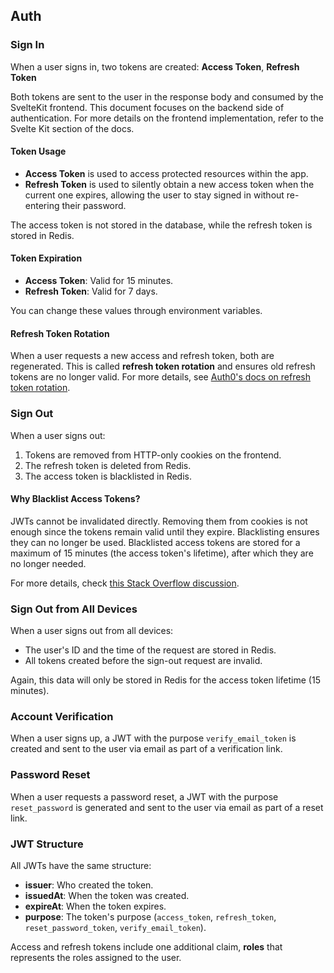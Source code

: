 ## Auth

### Sign In

When a user signs in, two tokens are created: **Access Token**, **Refresh Token**

Both tokens are sent to the user in the response body and consumed by the SvelteKit frontend. This document focuses on the backend side of authentication.
For more details on the frontend implementation, refer to the Svelte Kit section of the docs.

#### Token Usage

- **Access Token** is used to access protected resources within the app.
- **Refresh Token** is used to silently obtain a new access token when the current one expires, allowing the user to stay signed in without re-entering their password.

The access token is not stored in the database, while the refresh token is stored in Redis.

#### Token Expiration

- **Access Token**: Valid for 15 minutes.
- **Refresh Token**: Valid for 7 days.

You can change these values through environment variables.

#### Refresh Token Rotation

When a user requests a new access and refresh token, both are regenerated.
This is called **refresh token rotation** and ensures old refresh tokens are no longer valid.
For more details, see [Auth0's docs on refresh token rotation](https://auth0.com/docs/secure/tokens/refresh-tokens/refresh-token-rotation).

### Sign Out

When a user signs out:

1. Tokens are removed from HTTP-only cookies on the frontend.
2. The refresh token is deleted from Redis.
3. The access token is blacklisted in Redis.

#### Why Blacklist Access Tokens?

JWTs cannot be invalidated directly. Removing them from cookies is not enough since the tokens remain valid until they expire.
Blacklisting ensures they can no longer be used. Blacklisted access tokens are stored for a maximum of 15 minutes (the access token's lifetime),
after which they are no longer needed.

For more details, check [this Stack Overflow discussion](https://stackoverflow.com/questions/21978658/invalidating-json-web-tokens).

### Sign Out from All Devices

When a user signs out from all devices:

- The user's ID and the time of the request are stored in Redis.
- All tokens created before the sign-out request are invalid.

Again, this data will only be stored in Redis for the access token lifetime (15 minutes).

### Account Verification

When a user signs up, a JWT with the purpose `verify_email_token` is created and sent to the user via email as part of a verification link.

### Password Reset

When a user requests a password reset, a JWT with the purpose `reset_password` is generated and sent to the user via email as part of a reset link.

### JWT Structure

All JWTs have the same structure:

- **issuer**: Who created the token.
- **issuedAt**: When the token was created.
- **expireAt**: When the token expires.
- **purpose**: The token's purpose (`access_token`, `refresh_token`, `reset_password_token`, `verify_email_token`).

Access and refresh tokens include one additional claim, **roles** that represents the roles assigned to the user.
